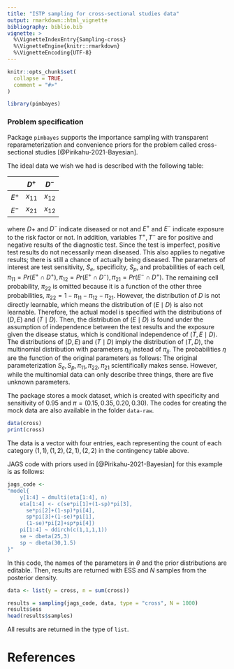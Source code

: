 ```yaml
---
title: "ISTP sampling for cross-sectional studies data"
output: rmarkdown::html_vignette
bibliography: biblio.bib  
vignette: >
  %\VignetteIndexEntry{Sampling-cross}
  %\VignetteEngine{knitr::rmarkdown}
  %\VignetteEncoding{UTF-8}
---
```


```r
knitr::opts_chunk$set(
  collapse = TRUE,
  comment = "#>"
)
```

```r
library(pimbayes)
```

### Problem specification

Package `pimbayes` supports the importance sampling with transparent reparameterization and convenience priors for the problem called cross-sectional studies [@Pirikahu-2021-Bayesian].

The ideal data we wish we had is described with the following table:

|       |  $D^+$   |  $D^-$   |
|-------|:--------:|:--------:|
| $E^+$ | $x_{11}$ | $x_{12}$ |
| $E^-$ | $x_{21}$ | $x_{12}$ |

where $D+$ and $D^-$ indicate diseased or not and $E^+$ and $E^-$ indicate exposure to the risk factor or not. In addition, variables $T^+, T^-$ are for positive and negative results of the diagnostic test. Since the test is imperfect, positive test results do not necessarily mean diseased. This also applies to negative results; there is still a chance of actually being diseased. The parameters of interest are test sensitivity, $S_e$, specificity, $S_p$, and probabilities of each cell, $\pi_{11} = Pr(E^+ \cap D^+), \pi_{12} = Pr(E^+ \cap  D^-), \pi_{21} = Pr(E^- \cap  D^+).$ The remaining cell probability, $\pi_{22}$ is omitted because it is a function of the other three probabilities, $\pi_{22} = 1 - \pi_{11} - \pi_{12} - \pi_{21}$. However, the distribution of $D$ is not directly learnable, which means the distribution of $(E \mid D)$ is also not learnable. Therefore, the actual model is specified with the distributions of $(D, E)$ and $(T \mid D)$. Then, the distribution of $(E \mid D)$ is found under the assumption of independence between the test results and the exposure given the disease status, which is conditional independence of $(T, E \mid D)$. The distributions of $(D, E)$ and $(T \mid D)$ imply the distribution of $(T, D)$, the multinomial distribution with parameters $\eta_{ij}$ instead of $\pi_{ij}$. The probabilities $\eta$ are the function of the original parameters as follows: \begin{align*}
\eta_{11} &= Pr(T^+ \cap D^+) \\&= S_e \pi_{11} + (1-S_p)\pi_{21},\\
\eta_{12} &= Pr(T^+ \cap D^-) \\&=S_e \pi_{12} + (1-S_e)\pi_{22},\\
\eta_{21} &= Pr(T^- \cap D^+) \\&= S_p \pi_{21} + (1-S_e)\pi_{11}, \\
\eta_{22} &= Pr(T^- \cap D^-) \\&= (1-S_e) \pi_{12} + S_p\pi_{22}.
\end{align*} The original parameterization $S_e, S_p, \pi_{11},\pi_{22}, \pi_{21}$ scientifically makes sense. However, while the multinomial data can only describe three things, there are five unknown parameters.

The package stores a mock dataset, which is created with specificity and sensitivity of 0.95 and $\pi = (0.15, 0.35, 0.20, 0.30)$. The codes for creating the mock data are also available in the folder `data-raw`.

```r
data(cross)
print(cross)
```

The data is a vector with four entries, each representing the count of each category $(1,1), (1,2), (2,1), (2,2)$ in the contingency table above.

JAGS code with priors used in [@Pirikahu-2021-Bayesian] for this example is as follows:

```r
jags_code <-
"model{
    y[1:4] ~ dmulti(eta[1:4], n)
    eta[1:4] <- c(se*pi[1]+(1-sp)*pi[3],
      se*pi[2]+(1-sp)*pi[4],
      sp*pi[3]+(1-se)*pi[1],
      (1-se)*pi[2]+sp*pi[4])
    pi[1:4] ~ ddirch(c(1,1,1,1))
    se ~ dbeta(25,3)
    sp ~ dbeta(30,1.5)
}"
```

In this code, the names of the parameters in $\theta$ and the prior distributions are editable. Then, results are returned with ESS and $N$ samples from the posterior density.

```r
data <- list(y = cross, n = sum(cross))

results = sampling(jags_code, data, type = "cross", N = 1000)
results$ess
head(results$samples)
```

All results are returned in the type of `list`.

# References
